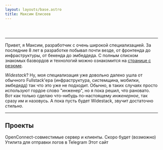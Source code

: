 ```yaml
---
layout: layouts/base.astro
title: Максим Елисеев
---
```




<Header
  persona={{
    avatar: ponyAvatar,
    fullname: "Максим Елисеев",
    subtitle: "Widestack разработчик 25го уровня",
  }}
  hideContentOnMobile
>
  <IconLinksRow links={links} />
</Header>

---

Привет, я Максим, разработчик с очень широкой специализацией. За последние 8 лет в разработке побывал почти везде, от фронтенда до инфраструктуры, от бекенда до эмбеддеда. С полным списком знакомых базвордов и технологий можно ознакомится на [странице с резюме](/cv).

_Widestack_? Ну, моя специализация уже довольно далеко ушла от обычного Fullstack'ера (инфраструктура, системщина, мобилки, эмбедедд) так что это уже не подходит. Обычно, в таких случаях просто используют гордое слово "инженер", но я пока решил, что рановато. Вот как только сделаю что-нибудь по-настоящему _инженерное_, так сразу им и назовусь. А пока пусть будет Widestack, звучит достаточно _стильно_.

---

## Проекты


<ProjectsGrid>
  <ProjectCard url="/project/overline" name="Overline" width={2} height={1}>
    OpenConnect-совместимые сервер и клиенты. Скоро будет (возможно)
  </ProjectCard>
  <ProjectCard url="/project/logram" name="logram" width={1} height={1}>
    Утилита для отправки логов в Telegram
  </ProjectCard>
  <ProjectCard url="/project/eliseev.mx" name="eliseev.mx" width={1} height={1}>
    Этот сайт
  </ProjectCard>
</ProjectsGrid>

